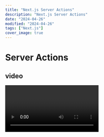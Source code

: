 ```yaml
---
title: "Next.js Server Actions"
description: "Next.js Server Actions"
date: "2024-04-26"
modified: "2024-04-26"
tags: ["Next.js"]
cover_image: true
---
```


# Server Actions

## video

<Video id="BmUsDuLO598" />

<p>
  Server Actions are asynchronous functions that are executed on the server.
  They can be used in Server and Client Components to handle form submissions
  and data mutations.
</p>
<pre>
  <code className="language-javascript">backtick.fences('for blocks')</code>
</pre>

<p>
  Two <strong>asterisks</strong> for strong.
</p>
<ul>
  <li>asterisks for unordered items</li>
</ul>
<ol>
  <li>decimals and a dot for ordered items</li>
  <li>decimals and a dot for ordered items</li>
  <li>decimals and a dot for ordered items</li>
</ol>
